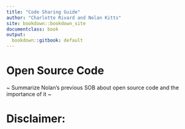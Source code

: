 ```yaml
---
title: "Code Sharing Guide"
author: "Charlotte Rivard and Nolan Kitts"
site: bookdown::bookdown_site
documentclass: book
output:
  bookdown::gitbook: default
---
```


<!--
BOOKDOWN CHEATSHEET
# Creates a new tab/section/chapter  
## Creates a new subtab/section/chapter  
* 2 or more stars around a word makes it **bold**  
[title](link address) for linking websites
![title](image file path) for inserting an image
Add 4 or more spaces after a line to get the next line on a new one

BOOKDOWN GUIDE
https://bookdown.org/yihui/bookdown/
-->

# Open Source Code

~ Summarize Nolan's previous SOB about open source code and the importance of it ~

# Disclaimer:
